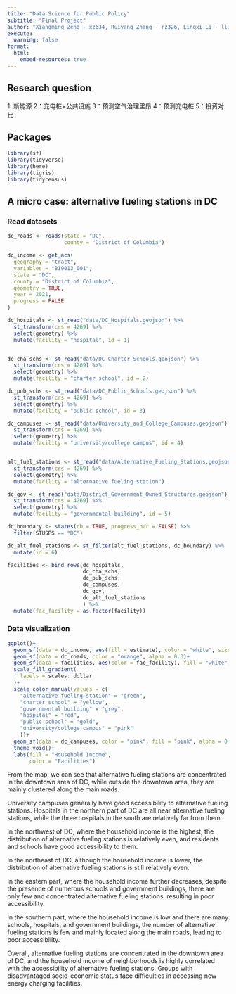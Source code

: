 ```yaml
---
title: "Data Science for Public Policy"
subtitle: "Final Project"
author: "Xiangming Zeng - xz634, Ruiyang Zhang - rz326, Lingxi Li - ll1188, Xiaorui Shi - xs215"
execute:
  warning: false
format:
  html:
    embed-resources: true
---
```


## Research question

1: 新能源
2：充电桩+公共设施
3：预测空气治理里昂
4：预测充电桩
5：投资对比

## Packages

```r
library(sf)
library(tidyverse)
library(here)
library(tigris)
library(tidycensus)
```

## A micro case: alternative fueling stations in DC

### Read datasets

```r
dc_roads <- roads(state = "DC", 
                  county = "District of Columbia")

dc_income <- get_acs(
  geography = "tract",
  variables = "B19013_001",
  state = "DC",
  county = "District of Columbia",
  geometry = TRUE,
  year = 2021,
  progress = FALSE
)

dc_hospitals <- st_read("data/DC_Hospitals.geojson") %>% 
  st_transform(crs = 4269) %>% 
  select(geometry) %>% 
  mutate(facility = "hospital", id = 1)


dc_cha_schs <- st_read("data/DC_Charter_Schools.geojson") %>% 
  st_transform(crs = 4269) %>% 
  select(geometry) %>% 
  mutate(facility = "charter school", id = 2)

dc_pub_schs <- st_read("data/DC_Public_Schools.geojson") %>% 
  st_transform(crs = 4269) %>% 
  select(geometry) %>% 
  mutate(facility = "public school", id = 3)

dc_campuses <- st_read("data/University_and_College_Campuses.geojson") %>% 
  st_transform(crs = 4269) %>% 
  select(geometry) %>% 
  mutate(facility = "university/college campus", id = 4)


alt_fuel_stations <- st_read("data/Alternative_Fueling_Stations.geojson") %>% 
  st_transform(crs = 4269) %>% 
  select(geometry) %>% 
  mutate(facility = "alternative fueling station")

dc_gov <- st_read("data/District_Government_Owned_Structures.geojson") %>% 
  st_transform(crs = 4269) %>% 
  select(geometry) %>% 
  mutate(facility = "governmental building", id = 5)

dc_boundary <- states(cb = TRUE, progress_bar = FALSE) %>%
  filter(STUSPS == "DC") 

dc_alt_fuel_stations <- st_filter(alt_fuel_stations, dc_boundary) %>% 
  mutate(id = 6)

facilities <- bind_rows(dc_hospitals, 
                        dc_cha_schs, 
                        dc_pub_schs, 
                        dc_campuses, 
                        dc_gov,
                        dc_alt_fuel_stations
                        ) %>% 
  mutate(fac_facility = as.factor(facility))
```

### Data visualization

```r
ggplot()+
  geom_sf(data = dc_income, aes(fill = estimate), color = "white", size = 0)+
  geom_sf(data = dc_roads, color = "orange", alpha = 0.3)+
  geom_sf(data = facilities, aes(color = fac_facility), fill = "white", alpha = 0.7)+
  scale_fill_gradient(
    labels = scales::dollar
  )+
  scale_color_manual(values = c(
    "alternative fueling station" = "green", 
    "charter school" = "yellow", 
    "governmental building" = "grey",
    "hospital" = "red",
    "public school" = "gold",
    "university/college campus" = "pink"
    ))+
  geom_sf(data = dc_campuses, color = "pink", fill = "pink", alpha = 0.5)+
  theme_void()+
  labs(fill = "Household Income",
       color = "Facilities") 
```

From the map, we can see that alternative fueling stations are concentrated in the downtown area of DC, while outside the downtown area, they are mainly clustered along the main roads. 

University campuses generally have good accessibility to alternative fueling stations. Hospitals in the northern part of DC are all near alternative fueling stations, while the three hospitals in the south are relatively far from them. 

In the northwest of DC, where the household income is the highest, the distribution of alternative fueling stations is relatively even, and residents and schools have good accessibility to them. 

In the northeast of DC, although the household income is lower, the distribution of alternative fueling stations is still relatively even. 

In the eastern part, where the household income further decreases, despite the presence of numerous schools and government buildings, there are only few and concentrated alternative fueling stations, resulting in poor accessibility. 

In the southern part, where the household income is low and there are many schools, hospitals, and government buildings, the number of alternative fueling stations is few and mainly located along the main roads, leading to poor accessibility. 

Overall, alternative fueling stations are concentrated in the downtown area of DC, and the household income of neighborhoods is highly correlated with the accessibility of alternative fueling stations. Groups with disadvantaged socio-economic status face difficulties in accessing new energy charging facilities.
